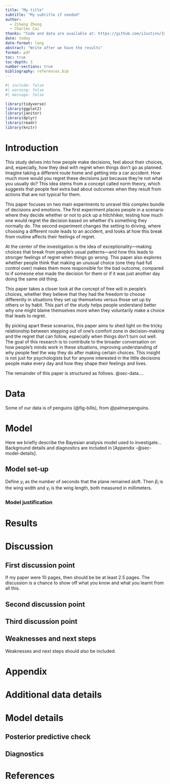 ```yaml
---
title: "My title"
subtitle: "My subtitle if needed"
author: 
  - Ziheng Zhong
  - Charles Cai
thanks: "Code and data are available at: https://github.com/iJustinn/Impact_of_Past_Behavior_Normality_on_Regret.git"
date: today
date-format: long
abstract: "Write after we have the results"
format: pdf
toc: true
toc-depth: 3
number-sections: true
bibliography: references.bib
---
```


```r
#| include: false
#| warning: false
#| message: false

library(tidyverse)
library(ggplot2)
library(janitor)
library(dplyr)
library(readr)
library(knitr)
```



# Introduction

This study delves into how people make decisions, feel about their choices, and, especially, how they deal with regret when things don't go as planned. Imagine taking a different route home and getting into a car accident. How much more would you regret these decisions just because they're not what you usually do? This idea stems from a concept called norm theory, which suggests that people feel extra bad about outcomes when they result from actions that are not typical for them.

This paper focuses on two main experiments to unravel this complex bundle of decisions and emotions. The first experiment places people in a scenario where they decide whether or not to pick up a hitchhiker, testing how much one would regret the decision based on whether it's something they normally do. The second experiment changes the setting to driving, where choosing a different route leads to an accident, and looks at how this break from routine affects their feelings of regret.

At the center of the investigation is the idea of exceptionality—making choices that break from people's usual patterns—and how this leads to stronger feelings of regret when things go wrong. This paper also explores whether people think that making an unusual choice (one they had full control over) makes them more responsible for the bad outcome, compared to if someone else made the decision for them or if it was just another day doing the same old thing.

This paper takes a closer look at the concept of free will in people's choices, whether they believe that they had the freedom to choose differently in situations they set up themselves versus those set up by others or by habit. This part of the study helps people understand better why one might blame themselves more when they voluntarily make a choice that leads to regret.

By picking apart these scenarios, this paper aims to shed light on the tricky relationship between stepping out of one's comfort zone in decision-making and the regret that can follow, especially when things don't turn out well. The goal of this research is to contribute to the broader conversation on how people's minds work in these situations, improving understanding of why people feel the way they do after making certain choices. This insight is not just for psychologists but for anyone interested in the little decisions people make every day and how they shape their feelings and lives.



The remainder of this paper is structured as follows. @sec-data....



# Data {#sec-data}

Some of our data is of penguins (@fig-bills), from @palmerpenguins.



# Model

Here we briefly describe the Bayesian analysis model used to investigate... Background details and diagnostics are included in [Appendix -@sec-model-details].



## Model set-up

Define $y_i$ as the number of seconds that the plane remained aloft. Then $\beta_i$ is the wing width and $\gamma_i$ is the wing length, both measured in millimeters.  



### Model justification



# Results {#sec-res}



# Discussion {#sec-dis}

## First discussion point {#sec-first-point}

If my paper were 10 pages, then should be be at least 2.5 pages. The discussion is a chance to show off what you know and what you learnt from all this. 

## Second discussion point

## Third discussion point

## Weaknesses and next steps

Weaknesses and next steps should also be included.

\newpage

\appendix

# Appendix {-}


# Additional data details

# Model details {#sec-model-details}

## Posterior predictive check



## Diagnostics



\newpage


# References


